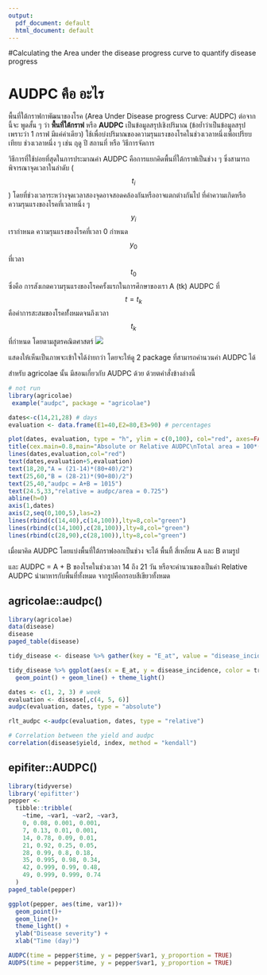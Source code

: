```yaml
---
output:
  pdf_document: default
  html_document: default
---
```

#Calculating the Area under the disease progress curve to quantify disease progress

# AUDPC คือ อะไร
พื้นที่ใต้กราฟกาพัฒนาของโรค (Area Under Disease progress Curve: AUDPC) ต่อจากนี้จะ พูดสั้น ๆ ว่า **พื้นที่ใต้กราฟ** หรือ **AUDPC** เป็นข้อมูลสรุปเชิงปริมาณ (ข้อย้ำว่าเป็นข้อมูลสรุป เพราะว่า  1  กราฟ มีแค่ค่าเดียว) ใช้เพื่อบ่งปริมาณของความรุนแรงของโรคในช่วงเวลาหนึ่งเพื่อเปรียบเทียบ ช่วงเวลาหนึ่ง ๆ เช่น ฤดู ปี สถานที่ หรือ วิธีการจัดการ

 วิธีการที่ใช้บ่อยที่สุดในการประมาณค่า AUDPC คือการแยกคิดพื้นที่ใต้กราฟเป็นช่วง ๆ ซึ่งสามารถพิจารณาจุดเวลาในลำดับ ($$t_{i}$$) โดยที่ช่วงเวลาระหว่างจุดเวลาสองจุดอาจสอดคล้องกันหรืออาจแตกต่างกันไป ที่ค่าความเกิดหรือความรุนแรงของโรคที่เวลาหนึ่ง ๆ  $$y_{i}$$ เรากำหนด ความรุนแรงของโรคที่เวลา 0  กำหนด $$y_{0}$$ ที่เวลา $$t_{0}$$ ซึ่งคือ การสังเกตความรุนแรงของโรคครั้งแรกในการศึกษาของเรา A (tk) AUDPC ที่ $$t = t_{k}$$ คือค่าการสะสมของโรคทั้่งหมดจนถึงเวลา $$t_{k}$$ ที่กำหนด โดยตามสูตรคณิตศาสตร์
 ![](https://www.apsnet.org/edcenter/disimpactmngmnt/topc/EcologyAndEpidemiologyInR/DiseaseProgress/PublishingImages/D1_E1.png#center)

 แสดงให้เห็นเป็นภาพจะเข้าใจได้ง่ายกว่า โดยจะให้ดู 2 package ที่สามารถคำนวนค่า AUDPC ได้

สำหรับ agricolae นั้น มีสอนเกี่ยวกับ AUDPC ด้วย ด้วยตคำสั่งข้างล่างนี้
```r
# not run
library(agricolae)
 example("audpc", package = "agricolae")
```

```r
dates<-c(14,21,28) # days
evaluation <- data.frame(E1=40,E2=80,E3=90) # percentages

plot(dates, evaluation, type = "h", ylim = c(0,100), col="red", axes=FALSE)
title(cex.main=0.8,main="Absolute or Relative AUDPC\nTotal area = 100*(28-14)=1400")
lines(dates,evaluation,col="red")
text(dates,evaluation+5,evaluation)
text(18,20,"A = (21-14)*(80+40)/2")
text(25,60,"B = (28-21)*(90+80)/2")
text(25,40,"audpc = A+B = 1015")
text(24.5,33,"relative = audpc/area = 0.725")
abline(h=0)
axis(1,dates)
axis(2,seq(0,100,5),las=2)
lines(rbind(c(14,40),c(14,100)),lty=8,col="green")
lines(rbind(c(14,100),c(28,100)),lty=8,col="green")
lines(rbind(c(28,90),c(28,100)),lty=8,col="green")
```

เมื่อมาคิด AUDPC โดยแบ่งพื้นที่ใต้กราฟออกเป็นช่วง จะได้ พื้นที้ สี่เหลี่ยม A และ B ตามรูป

และ AUDPC = A + B ของโรคในช่วงเวลา 14 ถึง 21 วัน หรือจะคำนวนของเป็นค่า Relative AUDPC นำมาหารกับพื้นที่ทั้งหมด จากรูปคือกรอบสีเขียวทั้งหมด


## agricolae::audpc()
 
```r
library(agricolae)
data(disease)
disease
paged_table(disease)
```


```r
tidy_disease <- disease %>% gather(key = "E_at", value = "disease_incidence", -plots, -rep, -trt, -yield)

tidy_disease %>% ggplot(aes(x = E_at, y = disease_incidence, color = trt, group = plots)) + 
  geom_point() + geom_line() + theme_light()
```

```r
dates <- c(1, 2, 3) # week
evaluation <- disease[,c(4, 5, 6)]
audpc(evaluation, dates, type = "absolute")

rlt_audpc <-audpc(evaluation, dates, type = "relative")
```

```r
# Correlation between the yield and audpc
correlation(disease$yield, index, method = "kendall")
```


## epifiter::AUDPC()

```r
library(tidyverse)
library('epifitter')
pepper <-
  tibble::tribble(
    ~time, ~var1, ~var2, ~var3,
    0, 0.08, 0.001, 0.001,
    7, 0.13, 0.01, 0.001,
    14, 0.78, 0.09, 0.01,
    21, 0.92, 0.25, 0.05,
    28, 0.99, 0.8, 0.18,
    35, 0.995, 0.98, 0.34,
    42, 0.999, 0.99, 0.48,
    49, 0.999, 0.999, 0.74
  )
paged_table(pepper)
```

```r
ggplot(pepper, aes(time, var1))+
  geom_point()+
  geom_line()+
  theme_light() +
  ylab("Disease severity") +
  xlab("Time (day)")
```

```r
AUDPC(time = pepper$time, y = pepper$var1, y_proportion = TRUE)
AUDPS(time = pepper$time, y = pepper$var1, y_proportion = TRUE)
```